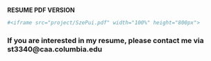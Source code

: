 

__RESUME PDF VERSION__

```r
#<iframe src="project/SzePui.pdf" width="100%" height="800px">
```

### If you are interested in my resume, please contact me via st3340@caa.columbia.edu 
